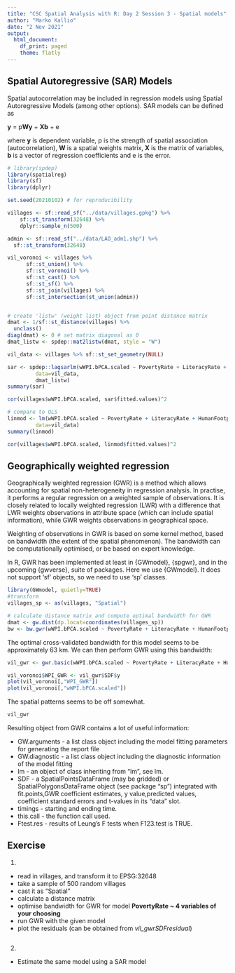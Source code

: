 ---
title: "CSC Spatial Analysis with R: Day 2 Session 3 - Spatial models"
author: "Marko Kallio"
date: "2 Nov 2021"
output:
  html_document:
    df_print: paged
    theme: flatly
---


## Spatial Autoregressive (SAR) Models

Spatial autocorrelation may be included in regression models using Spatial Autoregressive Models (among other options). SAR models can be defined as

**y** = p**Wy** + **Xb** + e 

where **y** is dependent variable, p is the strength of spatial association (autocorrelation), **W** is a spatial weights matrix, **X** is the matrix of variables, **b** is a vector of regression coefficients and e is the error.

```{r}
# library(spdep)
library(spatialreg)
library(sf)
library(dplyr)

set.seed(20210102) # for reproducibility

villages <- sf::read_sf("../data/villages.gpkg") %>% 
    sf::st_transform(32648) %>% 
    dplyr::sample_n(500)

admin <- sf::read_sf("../data/LAO_adm1.shp") %>% 
  sf::st_transform(32648)

vil_voronoi <- villages %>% 
      sf::st_union() %>% 
      sf::st_voronoi() %>% 
      sf::st_cast() %>% 
      sf::st_sf() %>% 
      sf::st_join(villages) %>% 
      sf::st_intersection(st_union(admin))


# create 'listw' (weight list) object from point distance matrix  
dmat <- 1/sf::st_distance(villages) %>% 
  unclass() 
diag(dmat) <- 0 # set matrix diagonal as 0
dmat_listw <- spdep::mat2listw(dmat, style = "W")

vil_data <- villages %>% sf::st_set_geometry(NULL)
```


```{r}
sar <- spdep::lagsarlm(wWPI.bPCA.scaled ~ PovertyRate + LiteracyRate + HumanFootprint, 
         data=vil_data, 
         dmat_listw)
summary(sar)

cor(villages$wWPI.bPCA.scaled, sar$fitted.values)^2

# compare to OLS
linmod <- lm(wWPI.bPCA.scaled ~ PovertyRate + LiteracyRate + HumanFootprint, 
         data=vil_data)
summary(linmod)

cor(villages$wWPI.bPCA.scaled, linmod$fitted.values)^2
```





## Geographically weighted regression

Geographically weighted regression (GWR) is a method which allows accounting for spatial non-heterogeneity in regression analysis. In practise, it performs a regular regression on a weighted sample of observations. It is closely related to locally weighted regression (LWR) with a difference that LWR weights observations in attribute space (which can include spatial information), while GWR weights observations in geographical space. 

Weighting of observations in GWR is based on some kernel method, based on bandwidth (the extent of the spatial phenomenon). The bandwidth can be computationally optimised, or be based on expert knowledge.

In R, GWR has been implemented at least in {GWmodel}, {spgwr}, and in the upcoming {gwverse}, suite of packages. Here we use {GWmodel}. It does not support 'sf' objects, so we need to use 'sp' classes. 

```{r message=FALSE, warning=FALSE}
library(GWmodel, quietly=TRUE)
#transform
villages_sp <- as(villages, "Spatial")

# calculate distance matrix and compute optimal bandwidth for GWR
dmat <- gw.dist(dp.locat=coordinates(villages_sp))
bw <- bw.gwr(wWPI.bPCA.scaled ~ PovertyRate + LiteracyRate + HumanFootprint, villages_sp, kernel = "gaussian")
```

The optimal cross-validated bandwidth for this model seems to be approximately 63 km. We can then perform GWR using this bandwidth:

```{r message=FALSE, warning=FALSE}
vil_gwr <- gwr.basic(wWPI.bPCA.scaled ~ PovertyRate + LiteracyRate + HumanFootprint, villages_sp, kernel = "gaussian", bw = bw, dMat = dmat)

vil_voronoi$WPI_GWR <- vil_gwr$SDF$y
plot(vil_voronoi[,"WPI_GWR"])
plot(vil_voronoi[,"wWPI.bPCA.scaled"])


```

The spatial patterns seems to be off somewhat.

```{r message=FALSE, warning=FALSE}
vil_gwr

```


Resulting object from GWR contains a lot of useful information:

* GW.arguments - a list class object including the model fitting parameters for generating the report file
* GW.diagnostic	- a list class object including the diagnostic information of the model fitting
* lm - an object of class inheriting from “lm”, see lm.
* SDF - a SpatialPointsDataFrame (may be gridded) or SpatialPolygonsDataFrame object (see package “sp”) integrated with fit.points,GWR coefficient estimates, y value,predicted values, coefficient standard errors and t-values in its "data" slot.
* timings	- starting and ending time.
* this.call	- the function call used.
* Ftest.res - results of Leung's F tests when F123.test is TRUE.




## Exercise

1. 

* read in villages, and transform it to EPSG:32648
* take a sample of 500 random villages
* cast it as "Spatial"
* calculate a distance matrix
* optimise bandwidth for GWR for model **PovertyRate ~ 4 variables of your choosing**
* run GWR with the given model
* plot the residuals (can be obtained from *vil_gwr$SDF$residual*)

```{r}

```


2.

* Estimate the same model using a SAR model

```{r}

```

